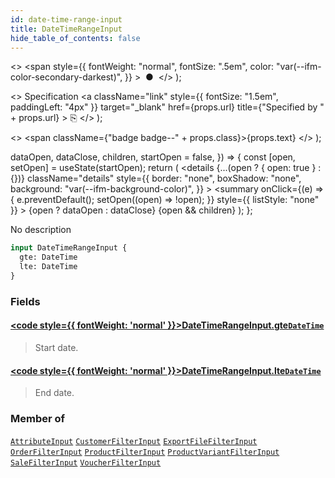 ```yaml
---
id: date-time-range-input
title: DateTimeRangeInput
hide_table_of_contents: false
---
```


  <>
    <span
      style={{
        fontWeight: "normal",
        fontSize: ".5em",
        color: "var(--ifm-color-secondary-darkest)",
      }}
    >
      &nbsp;●&nbsp;
    </span>
  </>
);

  <>
    Specification
    <a
      className="link"
      style={{ fontSize: "1.5em", paddingLeft: "4px" }}
      target="\_blank"
      href={props.url}
      title={"Specified by " + props.url}
    >
      ⎘
    </a>
  </>
);

  <>
    <span className={"badge badge--" + props.class}>{props.text}</span>
  </>
);


  dataOpen,
  dataClose,
  children,
  startOpen = false,
}) => {
  const [open, setOpen] = useState(startOpen);
  return (
    <details
      {...(open ? { open: true } : {})}
      className="details"
      style={{
        border: "none",
        boxShadow: "none",
        background: "var(--ifm-background-color)",
      }}
    >
      <summary
        onClick={(e) => {
          e.preventDefault();
          setOpen((open) => !open);
        }}
        style={{ listStyle: "none" }}
      >
        {open ? dataOpen : dataClose}
      </summary>
      {open && children}
    </details>
  );
};

No description

```graphql
input DateTimeRangeInput {
  gte: DateTime
  lte: DateTime
}
```

### Fields

#### [<code style={{ fontWeight: 'normal' }}>DateTimeRangeInput.<b>gte</b></code>](#)<Bullet />[`DateTime`](../../../api-reference/miscellaneous/scalars/date-time) <Badge class="secondary" text="scalar"/>

> Start date.

#### [<code style={{ fontWeight: 'normal' }}>DateTimeRangeInput.<b>lte</b></code>](#)<Bullet />[`DateTime`](../../../api-reference/miscellaneous/scalars/date-time) <Badge class="secondary" text="scalar"/>

> End date.

### Member of

[`AttributeInput`](../../../api-reference/attributes/inputs/attribute-input) <Badge class="secondary" text="input"/><Bullet />[`CustomerFilterInput`](../../../api-reference/users/inputs/customer-filter-input) <Badge class="secondary" text="input"/><Bullet />[`ExportFileFilterInput`](../../../api-reference/miscellaneous/inputs/export-file-filter-input) <Badge class="secondary" text="input"/><Bullet />[`OrderFilterInput`](../../../api-reference/orders/inputs/order-filter-input) <Badge class="secondary" text="input"/><Bullet />[`ProductFilterInput`](../../../api-reference/products/inputs/product-filter-input) <Badge class="secondary" text="input"/><Bullet />[`ProductVariantFilterInput`](../../../api-reference/products/inputs/product-variant-filter-input) <Badge class="secondary" text="input"/><Bullet />[`SaleFilterInput`](../../../api-reference/discounts/inputs/sale-filter-input) <Badge class="secondary" text="input"/><Bullet />[`VoucherFilterInput`](../../../api-reference/discounts/inputs/voucher-filter-input) <Badge class="secondary" text="input"/>
